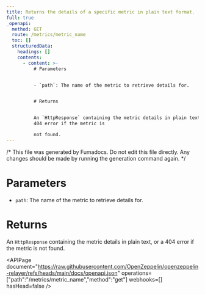 ```yaml
---
title: Returns the details of a specific metric in plain text format.
full: true
_openapi:
  method: GET
  route: /metrics/metric_name
  toc: []
  structuredData:
    headings: []
    contents:
      - content: >-
          # Parameters


          - `path`: The name of the metric to retrieve details for.


          # Returns


          An `HttpResponse` containing the metric details in plain text, or a
          404 error if the metric is

          not found.
---
```


/* This file was generated by Fumadocs. Do not edit this file directly. Any changes should be made by running the generation command again. */

# Parameters

- `path`: The name of the metric to retrieve details for.

# Returns

An `HttpResponse` containing the metric details in plain text, or a 404 error if the metric is
not found.

<APIPage document="https://raw.githubusercontent.com/OpenZeppelin/openzeppelin-relayer/refs/heads/main/docs/openapi.json" operations=["path":"/metrics/metric_name","method":"get"] webhooks=[] hasHead=false />
